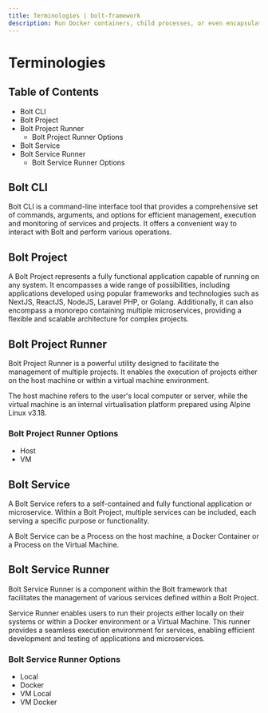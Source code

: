 ```yaml
---
title: Terminologies | bolt-framework
description: Run Docker containers, child processes, or even encapsulate your entire project within a VM, all under one unified API.
---
```



<Meta title="Getting Started/Terminologies" />

# Terminologies

## Table of Contents

- Bolt CLI
- Bolt Project
- Bolt Project Runner
  - Bolt Project Runner Options
- Bolt Service
- Bolt Service Runner
  - Bolt Service Runner Options

## Bolt CLI

Bolt CLI is a command-line interface tool that provides a comprehensive set of commands, arguments, and options for efficient management, execution and monitoring of services and projects. It offers a convenient way to interact with Bolt and perform various operations.

## Bolt Project

A Bolt Project represents a fully functional application capable of running on any system. It encompasses a wide range of possibilities, including applications developed using popular frameworks and technologies such as NextJS, ReactJS, NodeJS, Laravel PHP, or Golang.
Additionally, it can also encompass a monorepo containing multiple microservices, providing a flexible and scalable architecture for complex projects.

## Bolt Project Runner

Bolt Project Runner is a powerful utility designed to facilitate the management of multiple projects. It enables the execution of projects either on the host machine or within a virtual machine environment.

The host machine refers to the user's local computer or server, while the virtual machine is an internal virtualisation platform prepared using Alpine Linux v3.18.

### Bolt Project Runner Options

- Host
- VM

## Bolt Service

A Bolt Service refers to a self-contained and fully functional application or microservice. Within a Bolt Project, multiple services can be included, each serving a specific purpose or functionality.

A Bolt Service can be a Process on the host machine, a Docker Container or a Process on the Virtual Machine.

## Bolt Service Runner

Bolt Service Runner is a component within the Bolt framework that facilitates the management of various services defined within a Bolt Project.

Service Runner enables users to run their projects either locally on their systems or within a Docker environment or a Virtual Machine. This runner provides a seamless execution environment for services, enabling efficient development and testing of applications and microservices.

### Bolt Service Runner Options

- Local
- Docker
- VM Local
- VM Docker
